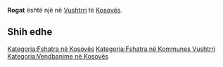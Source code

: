 {{Fshat në 
 | Emri                = Rogat
 | EmriAlt                = 
 | NAME_SHORT_FORM=      
 | NAME_GENERIC=      
 | NAME_SORT_NAME_RO=      ROGAT
 | FULL_NAME_RO = Rogat
 | FULL_NAME_ND_RO=Rogat
 | SORT_NAME_RG=ROGAT
 | FULL_NAME_RG=Rogat
 | FULL_NAME_ND_RG=Rogat
 | SRP_NAME_SHORT_FORM=      
 | SRP_NAME_GENERIC=      
 | SRP_NAME_SORT_NAME_RO=      
 | SRP_FULL_NAME_RO = 
 | SRP_FULL_NAME_ND_RO=
 | SRP_SORT_NAME_RG=
 | SRP_FULL_NAME_RG=
 | SRP_FULL_NAME_ND_RG=
 | Emri (Rasa dhanore) = 
 | Figura              = 
 | Shteti              = Kosovo
 | Komuna              = Vushtrri
 | Kodi postar         = 
 | Sipërfaqja          = 

 | Popullsia           = 

 | Regj. i popullsisë  = 
 | Dend. e popullsisë  = 
 | Faqja zyrtare       = 
 <!--- Koordinatat ----> 
 | Gjerësia            = 42.865844
 | Gjatësia            = 21.077782
 | Lartësia            = 
}}
'''Rogat''' është një [[]] në [[Vushtrri]] të [[Kosovës]].

<!-- == Gjeografia == -->
<!-- == Historia == -->
<!-- == Demografia == -->
== Shih edhe ==
{{Komuna Vushtrri}}
{{Kosovo-Administrata-Cung}}

[[Kategoria:Fshatra në Kosovës]]
[[Kategoria:Fshatra në Kommunes Vushtrri]]
[[Kategoria:Vendbanime në Kosovës]]